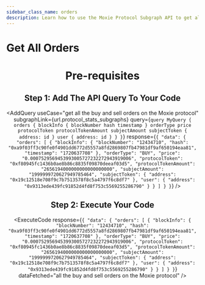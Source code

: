 ```yaml
---
sidebar_class_name: orders
description: Learn how to use the Moxie Protocol Subgraph API to get all buy and sell orders on the Moxie protocol.
---
```



# Get All Orders

<Header
  useCase="get all the buy and sell orders on the Moxie protocol"
  apiName="Moxie Protocol Subgraph"
/>

# Pre-requisites

<Prerequisites apiName="Moxie Protocol Subgraph" />

## Step 1: Add The API Query To Your Code

<AddQuery
  useCase="get all the buy and sell orders on the Moxie protocol"
  subgraphLink={url.protocol_stats_subgraphs}
  query={`query MyQuery {
  orders {
    blockInfo {
      blockNumber
      hash
      timestamp
    }
    orderType
    price
    protocolToken
    protocolTokenAmount
    subjectAmount
    subjectToken {
      address: id
    }
    user {
      address: id
    }
  }
}`}
  response={`{
  "data": {
    "orders": [
      {
        "blockInfo": {
          "blockNumber": "12434710",
          "hash": "0xa9f03ff3c90fe0f4901dd6772d5557a8fd2869807fb47981df9af650194eaa81",
          "timestamp": "1720637708"
        },
        "orderType": "BUY",
        "price": "0.0007529569453993005727232272943919006",
        "protocolToken": "0xf80945fc1436b0ae8b86c8835f09870deeaf03d5",
        "protocolTokenAmount": "2656194000000000000000000",
        "subjectAmount": "1999999720627949785464",
        "subjectToken": {
          "address": "0x19c12518e708f9c7b7513578f8c5a4797f6c8df7"
        },
        "user": {
          "address": "0x9313ede439fc91852d4fd8f753c5569255286790"
        }
      }
    ]
  }
}`}
/>

## Step 2: Execute Your Code

<ExecuteCode
  response={`{
  "data": {
    "orders": [
      {
        "blockInfo": {
          "blockNumber": "12434710",
          "hash": "0xa9f03ff3c90fe0f4901dd6772d5557a8fd2869807fb47981df9af650194eaa81",
          "timestamp": "1720637708"
        },
        "orderType": "BUY",
        "price": "0.0007529569453993005727232272943919006",
        "protocolToken": "0xf80945fc1436b0ae8b86c8835f09870deeaf03d5",
        "protocolTokenAmount": "2656194000000000000000000",
        "subjectAmount": "1999999720627949785464",
        "subjectToken": {
          "address": "0x19c12518e708f9c7b7513578f8c5a4797f6c8df7"
        },
        "user": {
          "address": "0x9313ede439fc91852d4fd8f753c5569255286790"
        }
      }
    ]
  }
}`}
  dataFetched="all the buy and sell orders on the Moxie protocol"
/>

<DeveloperSupport />
